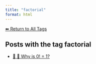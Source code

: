```yaml
---
title: "factorial"
format: html
---
```


[⬅ Return to All Tags](../tags.qmd)

## Posts with the tag **factorial**

- [📘 🧮 Why is 0! = 1?](/posts/mathematics/zero-factorial.html)
